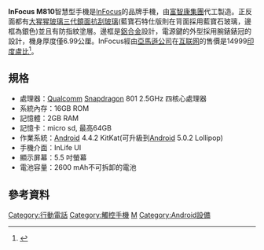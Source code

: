 {{expand|time=2015-10-02T03:53:19+00:00}}
{{Infobox mobile phone
| name         = InFocus M810
| codename     =
| slogan       = 
| logo         =
| logosize     =
| image        =Images7EV00P61.jpg|缩略图]
| imagesize    = 
| alt          = 
| caption      = 
| brand        = [[InFocus|InFocus]]
| manufacturer = [[富士康|富士康]]
| series       =
| modelnumber  = 
| networks     = 
| released     = {{Start date and age|2014|07|30}}
| unitssold    = {{Start date and age|2014|07|31}}
| unitsshipped = 
| predecessor  = [[InFocus_IN810|InFocus IN810]]
| successor    = [[InFocus_M812|InFocus M812]]
| related      =
| type          = [[平板式|觸控螢幕]] [[智能手機|智能手機]]
| form          = 
| size         = 
| weight        = 
| os           = [[Android|Android]] 4.4.2 KitKat(可升級到[[Android|Android]]   5.0.2 Lollipop)
| soc          = 
| cpu          = [[Qualcomm|Qualcomm]] [[Snapdragon|Snapdragon]] 801 2.5GHz 四核心處理器
| gpu          =
| memory       = 2GB RAM
| storage      = 16GB ROM
| memory_card  = micro sd, up to 64GB
| battery      =
| input        = 
| display      = {{convert|5.5|in|mm|abbr=on}} 1920 x 1080 [[畫素|畫素]] [[IPS|IPS]] TFT
| ext_display  = 
| rear_camera  =
| front_camera =
| sound        =
| connectivity =
| other        = 
| sar          = 
| hac          = 
| website      = http://www.infocusphone.com/tw/portfolio_page/m810
| references   = 
}}
'''InFocus M810'''智慧型手機是[[InFocus|InFocus]]的品牌手機，由[[富智康集團|富智康集團]]代工製造。正反面都有[[大猩猩玻璃|大猩猩玻璃三代鏡面抗刮玻璃]](藍寶石特仕版則在背面採用藍寶石玻璃，邊框為銀色)並且有防指紋塗層。邊框是[[鋁合金|鋁合金]]設計，電源鍵的外型採用腕錶錶冠的設計，機身厚度僅6.99公厘。InFocus經由[[亞馬遜公司|亞馬遜公司]]在[[互联网|互联网]]的售價是14999[[印度盧比|印度盧比]]<ref>{{Cite web |url=http://www.moneydj.com/funddj/ya/yp050000.djhtm?a=%7BFF0F017F-96B7-493F-AA07-9CFF4240A6DD%7D |title=槓上小米、華碩！鴻海夥伴InFocus M810/M2接力攻印 |access-date=2021-09-08 |archive-date=2019-06-25 |archive-url=https://web.archive.org/web/20190625233429/https://www.moneydj.com/funddj/ya/yp050000.djhtm?a=%7BFF0F017F-96B7-493F-AA07-9CFF4240A6DD%7D |dead-url=no }}</ref>。

== 規格 ==
*處理器：[[Qualcomm|Qualcomm]] [[Snapdragon|Snapdragon]] 801 2.5GHz 四核心處理器
*系統內存：16GB ROM
*記憶體：2GB RAM
*記憶卡：micro sd, 最高64GB
*作業系統：[[Android|Android]] 4.4.2 KitKat(可升級到[[Android|Android]]   5.0.2 Lollipop)  
*手機介面：InLife UI
*顯示屏幕：5.5 吋螢幕
*電池容量：2600 mAh不可拆卸的電池

==參考資料==
{{Commonscat|InFocus smartphones|InFocus 智慧型手機}}
{{Reflist}}

{{富可視}}
{{DEFAULTSORT:InFocus M810}}
[[Category:行動電話|Category:行動電話]]
[[Category:觸控手機|Category:觸控手機]]
[[Category:富可視|M]]
[[Category:Android設備|Category:Android設備]]
